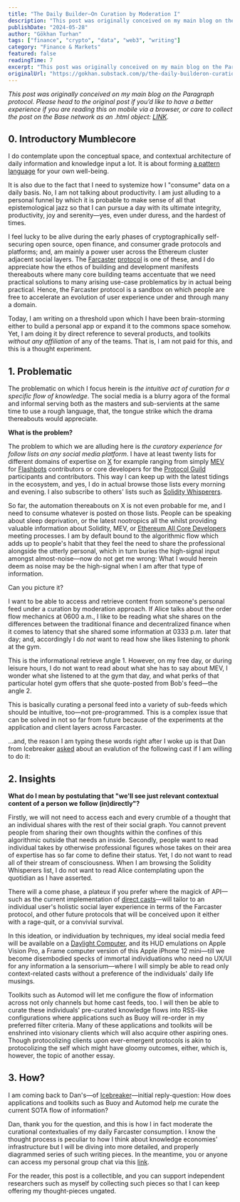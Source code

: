 ```yaml
---
title: "The Daily Builder—On Curation by Moderation I"
description: "This post was originally conceived on my main blog on the Paragraph protocol."
publishDate: "2024-05-28"
author: "Gökhan Turhan"
tags: ["finance", "crypto", "data", "web3", "writing"]
category: "Finance & Markets"
featured: false
readingTime: 7
excerpt: "This post was originally conceived on my main blog on the Paragraph protocol. Please head to the original post if you’d like to have a better experience if you are reading this on mobile via a..."
originalUrl: "https://gokhan.substack.com/p/the-daily-builderon-curation-by-moderation-i"
---
```


*This post was originally conceived on my main blog on the Paragraph protocol. Please head to the original post if you’d like to have a better experience if you are reading this on mobile via a browser, or care to collect the post on the Base network as an .html object: [LINK](https://paragraph.xyz/@gokhan/curation?referrer=0x36de990133D36d7E3DF9a820aA3eDE5a2320De71).*

## 0. Introductory Mumblecore

I do contemplate upon the conceptual space, and contextual architecture of daily information and knowledge input a lot. It is about forming [a pattern language](https://www.patternlanguage.com/) for your own well-being.

It is also due to the fact that I need to systemize how I "consume" data on a daily basis. No, I am not talking about productivity. I am just alluding to a personal funnel by which it is probable to make sense of all that epistemological jazz so that I can pursue a day with its ultimate integrity, productivity, joy and serenity—yes, even under duress, and the hardest of times.

I feel lucky to be alive during the early phases of cryptographically self-securing open source, open finance, and consumer grade protocols and platforms; and, am mainly a power user across the Ethereum cluster adjacent social layers. The [Farcaster](https://warpcast.com/~/invite-page/2282?id=593db828) [protocol](https://www.farcaster.xyz/) is one of these, and I do appreciate how the ethos of building and development manifests thereabouts where many core building teams accentuate that we need practical solutions to many arising use-case problematics by in actual being practical. Hence, the Farcaster protocol is a sandbox on which people are free to accelerate an evolution of user experience under and through many a domain.

Today, I am writing on a threshold upon which I have been brain-storming either to build a personal app or expand it to the commons space somehow. Yet, I am doing it by direct reference to several products, and toolkits *without any affiliation* of any of the teams. That is, I am not paid for this, and this is a thought experiment.

## 1. Problematic

The problematic on which I focus herein is *the intuitive act of curation for a specific flow of knowledge*. The social media is a blurry agora of the formal and informal serving both as the masters and sub-servients at the same time to use a rough language, that, the tongue strike which the drama thereabouts would appreciate.

**What is the problem?**

The problem to which we are alluding here is *the curatory experience for follow lists on any social media platform*. I have at least twenty lists for different domains of expertise on [X](https://x.com/0xgokhan) for example ranging from simply [MEV](https://www.mev.fyi/sign-in?callbackUrl=https://www.mev.fyi/sign-in) for [Flashbots](https://www.flashbots.net/) contributors or core developers for the [Protocol Guild](https://protocol-guild.readthedocs.io/en/latest/index.html#) participants and contributors. This way I can keep up with the latest tidings in the ecosystem, and yes, I do in actual browse those lists every morning and evening. I also subscribe to others' lists such as [Solidity Whisperers](https://x.com/i/lists/1504507594898960385).

So far, the automation thereabouts on X is not even probable for me, and I need to consume whatever is posted on those lists. People can be speaking about sleep deprivation, or the latest nootropics all the whilst providing valuable information about Solidity, MEV, or [Ethereum All Core Developers](https://github.com/ethereum/pm) meeting processes. I am by default bound to the algorithmic flow which adds up to people's habit that they feel the need to share the professional alongside the utterly personal, which in turn buries the high-signal input amongst almost-noise—now do not get me wrong: What I would herein deem as noise may be the high-signal when I am after that type of information.

Can you picture it?

I want to be able to access and retrieve content from someone's personal feed under a curation by moderation approach. If Alice talks about the order flow mechanics at 0600 a.m., I like to be reading what she shares on the differences between the traditional finance and decentralized finance when it comes to latency that she shared some information at 0333 p.m. later that day; and, accordingly I do *not* want to read how she likes listening to phonk at the gym.

This is the informational retrieve angle 1. However, on my free day, or during leisure hours, I do not want to read about what she has to say about MEV, I wonder what she listened to at the gym that day, and what perks of that particular hotel gym offers that she quote-posted from Bob's feed—the angle 2.

This is basically curating a personal feed into a variety of sub-feeds which should be intuitive, too—not pre-programmed. This is a complex issue that can be solved in not so far from future because of the experiments at the application and client layers across Farcaster.

...and, the reason I am typing these words right after I woke up is that Dan from Icebreaker [asked](https://warpcast.com/web3pm/0xaa9e107c) about an evalution of the following cast if I am willing to do it:
[](/blog/images/c01b4621-c7cb-477e-9883-b7856ff065a5_800x800.png)
## 2. Insights

**What do I mean by postulating that "we'll see just relevant contextual content of a person we follow (in)directly"?**

Firstly, we will not need to access each and every crumble of a thought that an individual shares with the rest of their social graph. You cannot prevent people from sharing their own thoughts within the confines of this algorithmic outside that needs an inside. Secondly, people want to read individual takes by otherwise professional figures whose takes on their area of expertise has so far come to define their status. Yet, I do not want to read all of their stream of consciousness. When I am browsing the Solidity Whisperers list, I do not want to read Alice contemplating upon the quotidian as I have asserted.

There will a come phase, a plateux if you prefer where the magick of API—such as the current implementation of [direct casts](https://warpcast.com/dwr.eth/0xad16b85a)—will tailor to an individual user's holistic social layer experience in terms of the Farcaster protocol, and other future protocols that will be conceived upon it either with a rage-quit, or a convivial survival.

In this ideation, or individuation by techniques, my ideal social media feed will be available on a [Daylight Computer](http://daylightcomputer.com), and its HUD emulations on Apple Vision Pro, a Frame computer version of this Apple iPhone 12 mini—till we become disembodied specks of immortal individuations who need no UX/UI for any information a la sensorium—where I will simply be able to read only context-related casts without a preference of the individuals' daily life musings.

Toolkits such as Automod will let me configure the flow of information across not only channels but home cast feeds, too. I will then be able to curate these individuals' pre-curated knowledge flows into RSS-like configurations where applications such as Buoy will re-order in my preferred filter criteria. Many of these applications and toolkits will be enshrined into visionary clients which will also acquire other aspiring ones. Though protocolizing clients upon ever-emergent protocols is akin to protocolizing the self which might have gloomy outcomes, either, which is, however, the topic of another essay.

## 3. How?

I am coming back to Dan's—of [Icebreaker](http://daylightcomputer.com)—initial reply-question: How does applications and toolkits such as Buoy and Automod help me curate the current SOTA flow of information?

Dan, thank you for the question, and this is how I in fact moderate the curational contextualies of my daily Farcaster consumption. I know the thought process is peculiar to how I think about knowledge economies' infrastructure but I will be diving into more detailed, and properly diagrammed series of such writing pieces. In the meantime, you or anyone can access my personal group chat via this [link](https://warpcast.com/~/group/BCDE_qTe_n-fosjF3G0_qQ).

For the reader, this post is a collectible, and you can support independent researchers such as myself by collecting such pieces so that I can keep offering my thought-pieces ungated.